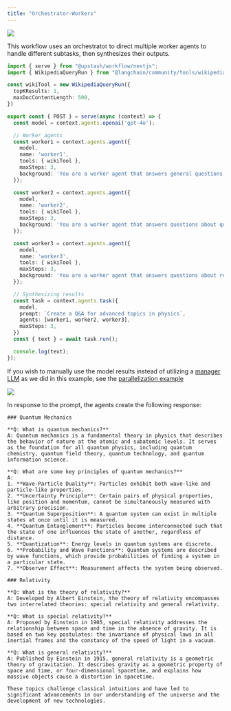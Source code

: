 ```yaml
---
title: "Orchestrator-Workers"
---
```


<img src="/img/workflow/agents/diagram/orchestrator-diagram.png" />

This workflow uses an orchestrator to direct multiple worker agents to handle different subtasks, then synthesizes their outputs.

```ts
import { serve } from "@upstash/workflow/nextjs";
import { WikipediaQueryRun } from "@langchain/community/tools/wikipedia_query_run";

const wikiTool = new WikipediaQueryRun({
  topKResults: 1,
  maxDocContentLength: 500,
})

export const { POST } = serve(async (context) => {
  const model = context.agents.openai('gpt-4o');

  // Worker agents
  const worker1 = context.agents.agent({
    model,
    name: 'worker1',
    tools: { wikiTool },
    maxSteps: 3,
    background: 'You are a worker agent that answers general questions about advanced physics.'
  });

  const worker2 = context.agents.agent({
    model,
    name: 'worker2',
    tools: { wikiTool },
    maxSteps: 3,
    background: 'You are a worker agent that answers questions about quantum mechanics.'
  });

  const worker3 = context.agents.agent({
    model,
    name: 'worker3',
    tools: { wikiTool },
    maxSteps: 3,
    background: 'You are a worker agent that answers questions about relativity.'
  });

  // Synthesizing results
  const task = context.agents.task({
    model,
    prompt: `Create a Q&A for advanced topics in physics`,
    agents: [worker1, worker2, worker3],
    maxSteps: 3,
  })
  const { text } = await task.run();

  console.log(text);
});
```

If you wish to manually use the model results instead of utilizing a [manager LLM](/workflow/agents/overview#multi-agents) as we did in this example, see the [parallelization example](/workflow/agents/patterns/parallelization)

<img src="/img/workflow/agents/logs/logs-manager.png" />

In response to the prompt, the agents create the following response:

```
### Quantum Mechanics

**Q: What is quantum mechanics?**
A: Quantum mechanics is a fundamental theory in physics that describes the behavior of nature at the atomic and subatomic levels. It serves as the foundation for all quantum physics, including quantum chemistry, quantum field theory, quantum technology, and quantum information science.

**Q: What are some key principles of quantum mechanics?**
A: 
1. **Wave-Particle Duality**: Particles exhibit both wave-like and particle-like properties.
2. **Uncertainty Principle**: Certain pairs of physical properties, like position and momentum, cannot be simultaneously measured with arbitrary precision.
3. **Quantum Superposition**: A quantum system can exist in multiple states at once until it is measured.
4. **Quantum Entanglement**: Particles become interconnected such that the state of one influences the state of another, regardless of distance.
5. **Quantization**: Energy levels in quantum systems are discrete.
6. **Probability and Wave Functions**: Quantum systems are described by wave functions, which provide probabilities of finding a system in a particular state.
7. **Observer Effect**: Measurement affects the system being observed.

### Relativity

**Q: What is the theory of relativity?**
A: Developed by Albert Einstein, the theory of relativity encompasses two interrelated theories: special relativity and general relativity.

**Q: What is special relativity?**
A: Proposed by Einstein in 1905, special relativity addresses the relationship between space and time in the absence of gravity. It is based on two key postulates: the invariance of physical laws in all inertial frames and the constancy of the speed of light in a vacuum.

**Q: What is general relativity?**
A: Published by Einstein in 1915, general relativity is a geometric theory of gravitation. It describes gravity as a geometric property of space and time, or four-dimensional spacetime, and explains how massive objects cause a distortion in spacetime.

These topics challenge classical intuitions and have led to significant advancements in our understanding of the universe and the development of new technologies.
```
